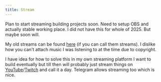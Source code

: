 ```yaml
---
title: Stream
---
```


Plan to start streaming building projects soon. Need to setup OBS and actually stable working place. I did not have this for whole of 2025. But maybe soon will.

My old streams can be found [here](https://youtube.com/@nikivdev/streams) (if you can call them streams). I dislike how you can't attach music I was listening to at the time due to copyright.

I have idea for how to solve this in my own streaming platform I want to build eventually but till then will probably just stream things on [YouTube](https://youtube.com/@nikivdev)/[Twitch](https://twitch.tv/nikivdev) and call it a day. Telegram allows streaming too which is nice.
